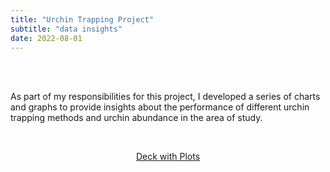 ```yaml
---
title: "Urchin Trapping Project"
subtitle: "data insights"
date: 2022-08-01
---
```

<br>
<br>

As part of my responsibilities for this project, I developed a series of charts and graphs to provide insights about the performance of different urchin trapping methods and urchin abundance in the area of study.

<br>

<center>
[Deck with Plots](urchin-trapping-final-figures-2023.pdf){.btn .btn-outline-primary .btn role="button" data-toggle="tooltip" title="Open"}
</center>
